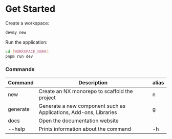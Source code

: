 # Get Started

Create a workspace:

```bash copy
devmy new
```

Run the application:

```bash copy
cd [WORKSPACE_NAME]
pnpm run dev
```

### Commands

| Command  | Description                                                       | alias |
|----------|-------------------------------------------------------------------|-------|
| new      | Create an NX monorepo to scaffold the project                     | n     |
| generate | Generate a new component such as Applications, Add-ons, Libraries | g     |
| docs     | Open the documentation website                                    |       |
| --help   | Prints information about the command                              | -h    |
